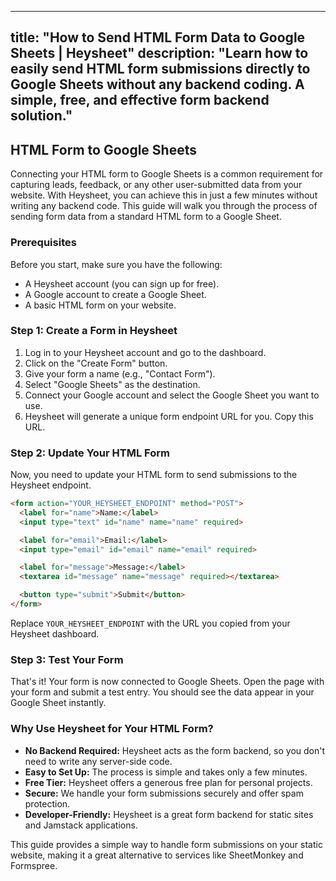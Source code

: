 
---
title: "How to Send HTML Form Data to Google Sheets | Heysheet"
description: "Learn how to easily send HTML form submissions directly to Google Sheets without any backend coding. A simple, free, and effective form backend solution."
---

## HTML Form to Google Sheets

Connecting your HTML form to Google Sheets is a common requirement for capturing leads, feedback, or any other user-submitted data from your website. With Heysheet, you can achieve this in just a few minutes without writing any backend code. This guide will walk you through the process of sending form data from a standard HTML form to a Google Sheet.

### Prerequisites

Before you start, make sure you have the following:

- A Heysheet account (you can sign up for free).
- A Google account to create a Google Sheet.
- A basic HTML form on your website.

### Step 1: Create a Form in Heysheet

1.  Log in to your Heysheet account and go to the dashboard.
2.  Click on the "Create Form" button.
3.  Give your form a name (e.g., "Contact Form").
4.  Select "Google Sheets" as the destination.
5.  Connect your Google account and select the Google Sheet you want to use.
6.  Heysheet will generate a unique form endpoint URL for you. Copy this URL.

### Step 2: Update Your HTML Form

Now, you need to update your HTML form to send submissions to the Heysheet endpoint.

```html
<form action="YOUR_HEYSHEET_ENDPOINT" method="POST">
  <label for="name">Name:</label>
  <input type="text" id="name" name="name" required>

  <label for="email">Email:</label>
  <input type="email" id="email" name="email" required>

  <label for="message">Message:</label>
  <textarea id="message" name="message" required></textarea>

  <button type="submit">Submit</button>
</form>
```

Replace `YOUR_HEYSHEET_ENDPOINT` with the URL you copied from your Heysheet dashboard.

### Step 3: Test Your Form

That's it! Your form is now connected to Google Sheets. Open the page with your form and submit a test entry. You should see the data appear in your Google Sheet instantly.

### Why Use Heysheet for Your HTML Form?

- **No Backend Required:** Heysheet acts as the form backend, so you don't need to write any server-side code.
- **Easy to Set Up:** The process is simple and takes only a few minutes.
- **Free Tier:** Heysheet offers a generous free plan for personal projects.
- **Secure:** We handle your form submissions securely and offer spam protection.
- **Developer-Friendly:** Heysheet is a great form backend for static sites and Jamstack applications.

This guide provides a simple way to handle form submissions on your static website, making it a great alternative to services like SheetMonkey and Formspree.
